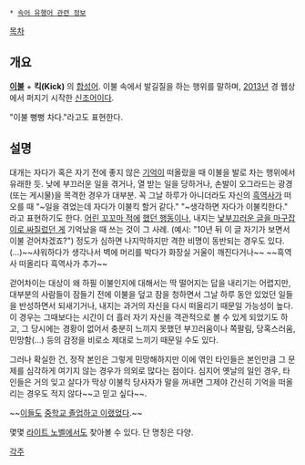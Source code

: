  * [[속어 유행어 관련 정보]]

[[목차]]

== 개요 ==
'''[[이불]]''' + '''킥(Kick)''' 의 [[합성어]]. 이불 속에서 발길질을 하는 행위를 말하며, [[2013년]] 경 웹상에서 퍼지기 시작한 [[신조어]]이다.

"이불 뻥뻥 차다."라고도 표현한다.

== 설명 ==
대개는 자다가 혹은 자기 전에 좋지 않은 [[기억]]이 떠올랐을 때 이불을 발로 차는 행위에서 유래한 듯. 낮에 부끄러운 일을 겪거나, 열 받는 일을 당하거나, 손발이 오그라드는 광경(또는 게시물)을 목격한 경우가 대부분. 꼭 그날 하루가 아니더라도 자신의 [[흑역사]]가 떠오를 때 "~일을 겪었는데 자다가 이불킥 할거 같다." "~생각하면 자다가 이불킥한다." 라고 표현하기도 한다. [[초딩|어린 꼬꼬마 적에]] [[중2병|했던 행동이나]], 내지는 [[토가시 유우타|낯부끄러운 글을 마구잡이로 싸질렀던 게]] 기억났을 때 쓰는 것이 그 사례. (예시: "10년 뒤 이 글 자기가 보면서 이불 걷어차겠죠?") 정도가 심하면 나지막하지만 격한 비명이 동반되는 경우도 있다.(…)~~샤워하다가 생각나서 벽에 머리를 박다가 화장실 거울이 깨진다거나~~ ~~흑역사 떠올리다 흑역사가 추가~~

걷어차이는 대상이 왜 하필 이불인지에 대해서는 딱 떨어지는 답을 내리기는 어렵지만, 대부분의 사람들이 잠들기 전에 이불을 덮고 잠을 청하면서 그날 하루 동안 있었던 일들을 반성하면서 되새기거나, 내지는 과거의 자신을 다시 떠올리기 때문일 가능성이 높다. 이 경우는 그때보다는 시간이 더 흘러 자기 자신을 객관적으로 볼 수 있게 되었기도 하고, 그 당시에는 경황이 없어서 충분히 느끼지 못했던 부끄러움이나 쪽팔림, 당혹스러움, 민망함(…) 등의 감정을 비로소 제대로 느끼기 때문일 수도 있다.

그러나 확실한 건, 정작 본인은 그렇게 민망해하지만 이에 엮인 타인들은 본인만큼 그 문제를 심각하게 여기지 않는 경우가 의외로 많다는 점이다. 심지어 옛날의 일인 경우, 타인들은 거의 잊고 살다가 막상 이불킥 당사자가 말을 꺼내면 그제야 간신히 기억을 떠올리는 경우도 적지 않다~~고 믿고 싶다~~.

~~[[토가시 유타|이]][[니부타니 신카|들]]도 [[중2병이라도 사랑이 하고 싶어|중학교 졸업하고 이랬었다]].~~

몇몇 [[라이트 노벨]]에서도 찾아볼 수 있다. 단 명칭은 다양.

[[각주]]
